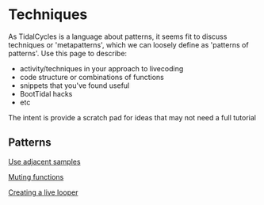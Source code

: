 = Techniques =

As TidalCycles is a language about patterns, it seems fit to discuss techniques or 'metapatterns', which we can loosely define as 'patterns of patterns'.  Use this page to describe: 
* activity/techniques in your approach to livecoding
* code structure or combinations of functions
* snippets that you've found useful
* BootTidal hacks
* etc

The intent is provide a scratch pad for ideas that may not need a full tutorial

== Patterns ==
[[Use adjacent samples]]

[[Muting functions]]

[[Creating a live looper]]
